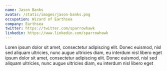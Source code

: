 ```yaml
---
name: Jason Banks
avatar: /static/images/jason-banks.png
occupation: Wizard of Earthsea
company: Earthsea
twitter: https://twitter.com/sparrowhawk
linkedin: https://www.linkedin.com/sparrowhawk
---
```


Loren ipsum dolor sit amet, consectetur adipiscing elit. Donec euismod, nisl sed aliquam ultricies, nunc augue ultricies diam, eu interdum nisl libero eget ipsum dolor sit amet, consectetur adipiscing elit. Donec euismod, nisl sed aliquam ultricies, nunc augue ultricies diam, eu interdum nisl libero eget
